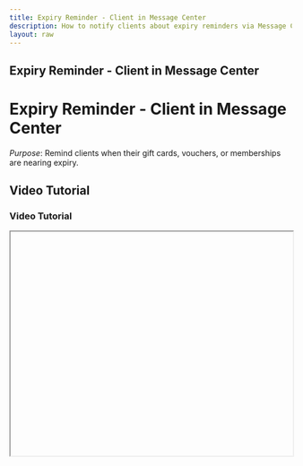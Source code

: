 ```yaml
---
title: Expiry Reminder - Client in Message Center
description: How to notify clients about expiry reminders via Message Center.
layout: raw
---
```



<div className="mdx-content">

## Expiry Reminder - Client in Message Center

<h1 className="text-3xl font-bold text-gray-900 mb-4">Expiry Reminder - Client in Message Center</h1>  

*Purpose*: Remind clients when their gift cards, vouchers, or memberships are nearing expiry.

## Video Tutorial

<h3 className="text-xl font-medium text-gray-800 mb-2">Video Tutorial</h3>

<iframe
  width="100%"
  height="400"
  title="Expiry reminder tutorial"
  allowFullScreen
  className="rounded-lg"
/>

---

## Steps:

<h2 className="text-2xl font-semibold text-gray-800 mt-8 mb-4">Step-by-step Instructions</h2>

❶ **Access the “Promote” section from the sidebar.**

❷ **Go to the “Message Center.”**

❸ **Click on the “Expiry Reminders – Client” option.**

❹ **This shows alerts configured to notify clients about upcoming expiry of:**
- Gift cards
- Vouchers
- Memberships

❺ **Enable or disable based on preference, and use the template view to check or modify the message format.**

---

**Tip for First-Time Users**:  
Setting up expiry reminders can help drive renewals and reduce customer churn.

<div className="space-y-4 mt-6">

<div className="my-10 border-t border-gray-200" />

## More questions about this

<h3 className="text-xl font-semibold text-black mb-4 mt-10"> More questions about this?</h3>
</div>
<div className="space-y-4 mt-6">
  <details className="bg-white rounded-md p-4 border border-gray-300">
  <summary
    className="font-medium text-base text-gray-900"
    style={{
      backgroundColor: 'transparent',
      outline: 'none',
      cursor: 'pointer',
      userSelect: 'none',
      listStyle: 'none',
    }}
  >Can I send reminders for just one type?</summary>
   <p className="mt-2 text-sm text-gray-700">
      Not yet. All expiry types are grouped into a single reminder alert.
    </p>
  </details>

  <details className="bg-white rounded-md p-4 border border-gray-300">
  <summary
    className="font-medium text-base text-gray-900"
    style={{
      backgroundColor: 'transparent',
      outline: 'none',
      cursor: 'pointer',
      userSelect: 'none',
      listStyle: 'none',
    }}
  >Can clients reply to expiry reminders?</summary>
    <p className="mt-2 text-sm text-gray-700">
      Replies aren't supported from reminders, but you can follow up through other channels.
    </p>
  </details>
</div>
</div>

---

<div className="space-y-4 mt-6">

<div className="my-10 border-t border-gray-200" />

<div className="mdx-content mt-10">

Was this article helpful?

<div style={{ display: 'flex', gap: '1rem' }}>
  <button style={{ padding: '0.5rem', borderRadius: '9999px', backgroundColor: '#f0f0f0' }}>
    👍
  </button>
  <button style={{ padding: '0.5rem', borderRadius: '9999px', backgroundColor: '#f0f0f0' }}>
    👎
  </button>
</div>
</div>

---
</div>
